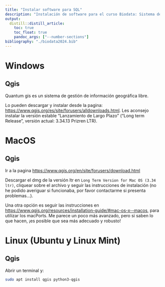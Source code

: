```yaml
---
title: "Instalar software para SQL"
description: "Instalación de software para el curso Biodata: Sistema de Información Geografica"
output:
  distill::distill_article:
    toc: true
    toc_float: true
    pandoc_args: ["--number-sections"]
bibliography: "./biodata2024.bib"
---
```



# Windows

## Qgis

Quantum gis es un sistema de gestión de información geográfica libre.

Lo pueden descargar y instalar desde la pagina: <https://www.qgis.org/es/site/forusers/alldownloads.html>.
Les aconsejo instalar la versión estable "Lanzamiento de Largo Plazo" ("Long term Release", versión actual: 3.34.13 Prizren LTR).

# MacOS
## Qgis

Ir a la pagina <https://www.qgis.org/en/site/forusers/download.html>

Descargar el dmg de la versión ltr en `Long Term Version for Mac OS (3.34 ltr)`, cliquear sobre el archivo y seguir las instrucciones de instalación (no he podido averiguar si funcionaba, por favor contactarme si presenta problemas...).

Una otra opción es seguir las instrucciones en <https://www.qgis.org/resources/installation-guide/#mac-os-x--macos>, para utilizar los macPorts.
Me parece un poco más avanzado, pero si saben lo que hacen, ¡es posible que sea más adecuado y robusto!

# Linux (Ubuntu y Linux Mint)
## Qgis

Abrir un terminal y:
```bash
sudo apt install qgis python3-qgis
```

